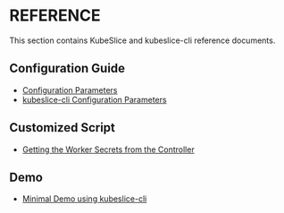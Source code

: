 # REFERENCE
This section contains KubeSlice and kubeslice-cli reference documents.

## Configuration Guide
- [Configuration Parameters](/versioned_docs/version-0.4.0/reference/configuration-parameters.mdx)
- [kubeslice-cli Configuration Parameters](/versioned_docs/version-0.4.0/reference/kubeslice-cli-configuration-parameters.mdx)

## Customized Script
- [Getting the Worker Secrets from the Controller](/versioned_docs/version-0.4.0/reference/script-to-get-the-secrets-of-the-worker-cluster.mdx)

## Demo
- [Minimal Demo using kubeslice-cli](/versioned_docs/version-0.4.0/reference/kubeslice-cli-demo.mdx)